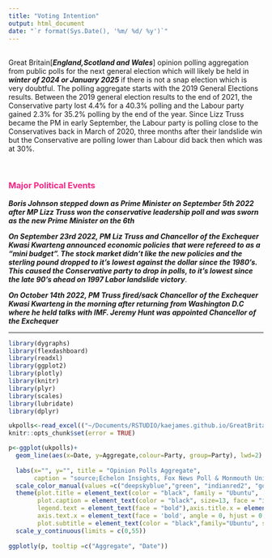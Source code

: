 ```yaml
---
title: "Voting Intention"
output: html_document
date: "`r format(Sys.Date(), '%m/ %d/ %y')`" 
---
```

<br>
Great Britain[***England,Scotland and Wales***] opinion polling aggregation from public polls for the next general election which will likely be held in  ***winter of 2024 or January 2025*** if there is not a snap election which is very doubtful. The polling aggregate starts with the 2019 General Elections results. Between the 2019 general election results to the end of 2021, the Conservative party lost 4.4% for a 40.3% polling and the Labour party gained 2.3% for 35.2% polling by the end of the year. Since Lizz Truss became the PM in early September, the Labour party is polling close to the Conservatives back in March of 2020, three months after their landslide win but the Conservative are polling lower than Labour did back then which was at 30%. 

<br>

### <span style="color: #f72585;"> Major Political Events </span>

__***Boris Johnson stepped down as Prime Minister on September 5th 2022 after MP Lizz Truss won the conservative leadership poll and was sworn as the new Prime Minister on the 6th***__ 

__***On September 23rd 2022, PM Liz Truss and Chancellor of the Exchequer Kwasi Kwarteng announced economic policies that were refereed to as a "mini budget". The stock market didn't like the new policies and the sterling pound dropped to it's lowest against the dollar since the 1980's. This caused the Conservative party to drop in polls, to it's lowest since the late 90's ahead on 1997 Labor landslide victory***__. 

__***On October 14th 2022, PM Truss fired/sack Chancellor of the Exchequer Kwasi Kwarteng in the morning after returning from Washington D.C where he held talks with IMF. Jeremy Hunt was appointed Chancellor of the Exchequer***__

----------

```r
library(dygraphs)
library(flexdashboard)  
library(readxl)
library(ggplot2)
library(plotly)
library(knitr)
library(plyr)
library(scales) 
library(lubridate) 
library(dplyr)
```

```r
ukpolls<-read_excel(("~/Documents/RSTUDIO/kaejames.github.io/GreatBritain.xlsx"), sheet = "chart") 
knitr::opts_chunk$set(error = TRUE)
```



```r
p<-ggplot(ukpolls)+
  geom_line(aes(x=Date, y=Aggregate,colour=Party, group=Party), lwd=2) +
  
  labs(x="", y="", title = "Opinion Polls Aggregate",
       caption = "source;Echelon Insights, Fox News Poll & Monmouth University")+
  scale_color_manual(values =c("deepskyblue","green", "indianred2", "gold","yellow")) +
  theme(plot.title = element_text(color = "black", family = "Ubuntu",  size = 17, face="bold", hjust = 0),
        plot.caption = element_text(color = "black", size=13, face = "italic", family = "Ubuntu"),
        legend.text = element_text(face = "bold"),axis.title.x = element_text(family = 'Ubuntu', face = 'bold'),
        axis.text.x = element_text(face = 'bold', angle = 0, hjust = 0.5),axis.text.y = element_text(face = "bold"),
        plot.subtitle = element_text(color = "black",family="Ubuntu", size = 13)) +
  scale_y_continuous(limits = c(0,55))
  
ggplotly(p, tooltip =c("Aggregate", "Date")) 
```


